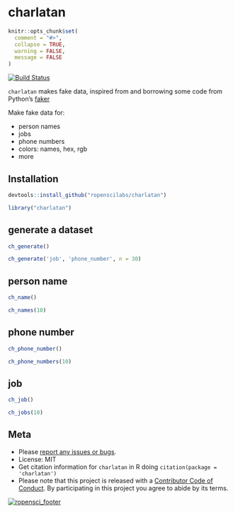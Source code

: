 charlatan
=========

```r
knitr::opts_chunk$set(
  comment = "#>",
  collapse = TRUE,
  warning = FALSE,
  message = FALSE
)
```

[![Build Status](https://travis-ci.org/ropenscilabs/charlatan.svg?branch=master)](https://travis-ci.org/ropenscilabs/charlatan)

`charlatan` makes fake data, inspired from and borrowing some code from Python's [faker](https://github.com/joke2k/faker) 

Make fake data for:

* person names
* jobs
* phone numbers
* colors: names, hex, rgb
* more

## Installation

```r
devtools::install_github("ropenscilabs/charlatan")
```

```r
library("charlatan")
```

## generate a dataset

```r
ch_generate()
```

```r
ch_generate('job', 'phone_number', n = 30)
```


## person name

```r
ch_name()
```

```r
ch_names(10)
```


## phone number

```r
ch_phone_number()
```

```r
ch_phone_numbers(10)
```

## job

```r
ch_job()
```

```r
ch_jobs(10)
```


## Meta

* Please [report any issues or bugs](https://github.com/ropenscilabs/charlatan/issues).
* License: MIT
* Get citation information for `charlatan` in R doing `citation(package = 'charlatan')`
* Please note that this project is released with a [Contributor Code of Conduct](CONDUCT.md). 
By participating in this project you agree to abide by its terms.

[![ropensci_footer](https://ropensci.org/public_images/github_footer.png)](https://ropensci.org)
